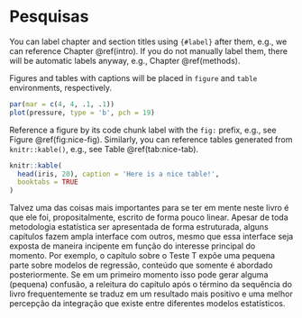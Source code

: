 # Pesquisas {#intro}

You can label chapter and section titles using `{#label}` after them, e.g., we can reference Chapter \@ref(intro). If you do not manually label them, there will be automatic labels anyway, e.g., Chapter \@ref(methods).

Figures and tables with captions will be placed in `figure` and `table` environments, respectively.

```r
par(mar = c(4, 4, .1, .1))
plot(pressure, type = 'b', pch = 19)
```

Reference a figure by its code chunk label with the `fig:` prefix, e.g., see Figure \@ref(fig:nice-fig). Similarly, you can reference tables generated from `knitr::kable()`, e.g., see Table \@ref(tab:nice-tab).

```r
knitr::kable(
  head(iris, 20), caption = 'Here is a nice table!',
  booktabs = TRUE
)
```

Talvez uma das coisas mais importantes para se ter em mente neste livro é que ele foi, propositalmente, escrito de forma pouco linear. Apesar de toda metodologia estatística ser apresentada de forma estruturada, alguns capítulos fazem ampla interface com outros, mesmo que essa interface seja exposta de maneira incipente em função do interesse principal do momento. Por exemplo, o capítulo sobre o Teste T expõe uma pequena parte sobre modelos de regressão, conteúdo que somente é abordado posteriormente. Se em um primeiro momento isso pode gerar alguma (pequena) confusão, a releitura do capítulo após o término da sequência do livro frequentemente se traduz em um resultado mais positivo e uma melhor percepção da integração que existe entre diferentes modelos estatísticos. 